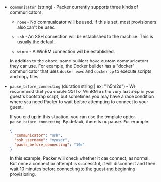 <!-- Code generated from the comments of the Config struct in helper/communicator/config.go; DO NOT EDIT MANUALLY -->

- `communicator` (string) - Packer currently supports three kinds of communicators:
  
  -   `none` - No communicator will be used. If this is set, most
      provisioners also can't be used.
  
  -   `ssh` - An SSH connection will be established to the machine. This
      is usually the default.
  
  -   `winrm` - A WinRM connection will be established.
  
  In addition to the above, some builders have custom communicators they
  can use. For example, the Docker builder has a "docker" communicator
  that uses `docker exec` and `docker cp` to execute scripts and copy
  files.

- `pause_before_connecting` (duration string | ex: "1h5m2s") - We recommend that you enable SSH or WinRM as the very last step in your
  guest's bootstrap script, but sometimes you may have a race condition where
  you need Packer to wait before attempting to connect to your guest.
  
  If you end up in this situation, you can use the template option
  `pause_before_connecting`. By default, there is no pause. For example:
  
  ```json
  {
    "communicator": "ssh",
    "ssh_username": "myuser",
    "pause_before_connecting": "10m"
  }
  ```
  
  In this example, Packer will check whether it can connect, as normal. But once
  a connection attempt is successful, it will disconnect and then wait 10 minutes
  before connecting to the guest and beginning provisioning.
